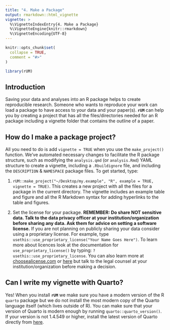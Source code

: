 ```yaml
---
title: "4. Make a Package"
output: rmarkdown::html_vignette
vignette: >
  %\VignetteIndexEntry{4. Make a Package}
  %\VignetteEngine{knitr::rmarkdown}
  %\VignetteEncoding{UTF-8}
---
```


```r
knitr::opts_chunk$set(
  collapse = TRUE,
  comment = "#>"
)
```

```r
library(rUM)
```

## Introduction
Saving your data and analyses into an R package helps to create reproducible research.  Someone who wants to reproduce your work can load a package to have access to your data and your paper(s).  **`rUM`** can help you by creating a project that has all the files/directories needed for an R package including a vignette folder that contains the outline of a paper.

## How do I make a package project?
All you need to do is add `vignette = TRUE` when you use the `make_project()` function. We've automated necessary changes to facilitate the R package structure, such as modifying the `analysis.qmd` (or `analysis.Rmd`) YAML structure to create a vignette, including a `.Rbuildignore` file, and including the `DESCRIPTION` & `NAMESPACE` package files. To get started, type:

1. `rUM::make_project("~/Desktop/my.example", "R", example = TRUE, vignette = TRUE)`.  This creates a new project with all the files for a package in the current directory.  The vignette includes an example table and figure and all the R Markdown syntax for adding hyperlinks to the table and figures.

2. Set the license for your package.  **REMEMBER: Do share NOT sensitive data. Talk to the data privacy officer at your institution/organization before sharing any data.  Ask them for advice on setting a software license.** If you are not planning on publicly sharing your data consider using a proprietary license.  For example, type `usethis::use_proprietary_license("Your Name Goes Here")`.  To learn more about licences look at the documentation for `use_proprietary_license()` by typing: `?usethis::use_proprietary_license`.  You can also learn more at [choosealicense.com](https://choosealicense.com/) or [here](https://gist.github.com/nicolasdao/a7adda51f2f185e8d2700e1573d8a633) but talk to the legal counsel at your institution/organization before making a decision.

## Can I write my vignette with Quarto?

Yes!  When you install **`rUM`** we make sure you have a modern version of the R `quarto` package but we do not install the most modern copy of the Quarto language itself (which lives outside of R).  You can make sure that your version of Quarto is modern enough by running `quarto::quarto_version()`.  If your version is not 1.4.549 or higher, install the latest version of Quarto directly from [here](https://quarto.org/docs/get-started/).